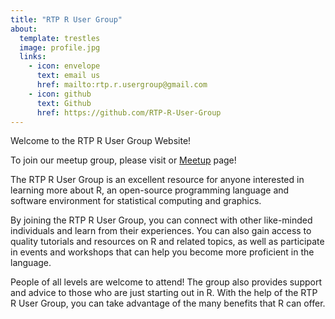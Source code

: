 ```yaml
---
title: "RTP R User Group"
about:
  template: trestles
  image: profile.jpg
  links:
    - icon: envelope
      text: email us
      href: mailto:rtp.r.usergroup@gmail.com
    - icon: github
      text: Github
      href: https://github.com/RTP-R-User-Group
---
```


Welcome to the RTP R User Group Website!

To join our meetup group, please visit or [Meetup](https://www.meetup.com/rtp-r-user-group/) page!

The RTP R User Group is an excellent resource for anyone interested in learning more about R, an open-source programming language and software environment for statistical computing and graphics.

By joining the RTP R User Group, you can connect with other like-minded individuals and learn from their experiences. You can also gain access to quality tutorials and resources on R and related topics, as well as participate in events and workshops that can help you become more proficient in the language.

People of all levels are welcome to attend! The group also provides support and advice to those who are just starting out in R. With the help of the RTP R User Group, you can take advantage of the many benefits that R can offer.
